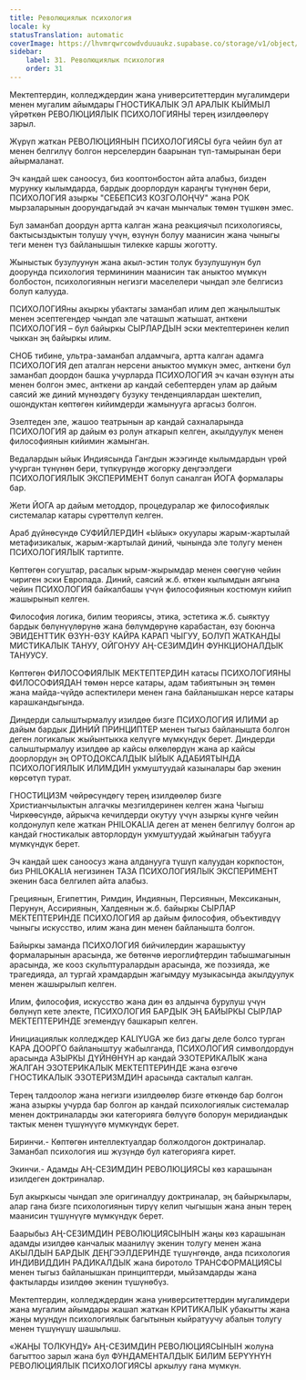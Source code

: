 ```yaml
---
title: Революциялык психология
locale: ky
statusTranslation: automatic
coverImage: https://lhvmrqwrcowdvduuaukz.supabase.co/storage/v1/object/public/strapi-uploads/small_cover-educacion-fundamental.webp-2d51a7828a2b1309555be27f7e2a61a0.webp
sidebar:
    label: 31. Революциялык психология
    order: 31
---
```

Мектептердин, колледждердин жана университеттердин мугалимдери менен мугалим айымдары ГНОСТИКАЛЫК ЭЛ АРАЛЫК КЫЙМЫЛ үйрөткөн РЕВОЛЮЦИЯЛЫК ПСИХОЛОГИЯНЫ терең изилдөөлөрү зарыл.

Жүрүп жаткан РЕВОЛЮЦИЯНЫН ПСИХОЛОГИЯСЫ буга чейин бул ат менен белгилүү болгон нерселердин баарынан түп-тамырынан бери айырмаланат.

Эч кандай шек саноосуз, биз кооптонбостон айта алабыз, бизден мурунку кылымдарда, бардык доорлордун караңгы түнүнөн бери, ПСИХОЛОГИЯ азыркы "СЕБЕПСИЗ КОЗГОЛОҢЧУ" жана РОК мырзаларынын доорундагыдай эч качан мынчалык төмөн түшкөн эмес.

Бул заманбап доордун артта калган жана реакциячыл психологиясы, бактысыздыктын толушу үчүн, өзүнүн болуу маанисин жана чыныгы теги менен түз байланышын тилекке каршы жоготту.

Жыныстык бузулуунун жана акыл-эстин толук бузулушунун бул доорунда психология термининин маанисин так аныктоо мүмкүн болбостон, психологиянын негизги маселелери чындап эле белгисиз болуп калууда.

ПСИХОЛОГИЯны акыркы убактагы заманбап илим деп жаңылыштык менен эсептегендер чындап эле чаташып жатышат, анткени ПСИХОЛОГИЯ – бул байыркы СЫРЛАРДЫН эски мектептеринен келип чыккан эң байыркы илим.

СНОБ тибине, ультра-заманбап алдамчыга, артта калган адамга ПСИХОЛОГИЯ деп аталган нерсени аныктоо мүмкүн эмес, анткени бул заманбап доордон башка учурларда ПСИХОЛОГИЯ эч качан өзүнүн аты менен болгон эмес, анткени ар кандай себептерден улам ар дайым саясий же диний мүнөздөгү бузуку тенденциялардан шектелип, ошондуктан көптөгөн кийимдерди жамынууга аргасыз болгон.

Эзелтеден эле, жашоо театрынын ар кандай сахналарында ПСИХОЛОГИЯ ар дайым өз ролун аткарып келген, акылдуулук менен философиянын кийимин жамынган.

Ведалардын ыйык Индиясында Гангдын жээгинде кылымдардын үрөй учурган түнүнөн бери, түпкүрүндө жогорку деңгээлдеги ПСИХОЛОГИЯЛЫК ЭКСПЕРИМЕНТ болуп саналган ЙОГА формалары бар.

Жети ЙОГА ар дайым методдор, процедуралар же философиялык системалар катары сүрөттөлүп келген.

Араб дүйнөсүндө СУФИЙЛЕРДИН «Ыйык» окуулары жарым-жартылай метафизикалык, жарым-жартылай диний, чынында эле толугу менен ПСИХОЛОГИЯЛЫК тартипте.

Көптөгөн согуштар, расалык ырым-жырымдар менен сөөгүнө чейин чириген эски Европада. Диний, саясий ж.б. өткөн кылымдын аягына чейин ПСИХОЛОГИЯ байкалбашы үчүн философиянын костюмун кийип жашырынып келген.

Философия логика, билим теориясы, этика, эстетика ж.б. сыяктуу бардык бөлүнүүлөрүнө жана бөлүмдөрүнө карабастан, өзү боюнча ЭВИДЕНТТИК ӨЗҮН-ӨЗҮ КАЙРА КАРАП ЧЫГУУ, БОЛУП ЖАТКАНДЫ МИСТИКАЛЫК ТАНУУ, ОЙГОНУУ АҢ-СЕЗИМДИН ФУНКЦИОНАЛДЫК ТАНУУСУ.

Көптөгөн ФИЛОСОФИЯЛЫК МЕКТЕПТЕРДИН катасы ПСИХОЛОГИЯНЫ ФИЛОСОФИЯДАН төмөн нерсе катары, адам табиятынын эң төмөн жана майда-чүйдө аспектилери менен гана байланышкан нерсе катары карашкандыгында.

Диндерди салыштырмалуу изилдөө бизге ПСИХОЛОГИЯ ИЛИМИ ар дайым бардык ДИНИЙ ПРИНЦИПТЕР менен тыгыз байланышта болгон деген логикалык жыйынтыкка келүүгө мүмкүндүк берет. Диндерди салыштырмалуу изилдөө ар кайсы өлкөлөрдүн жана ар кайсы доорлордун эң ОРТОДОКСАЛДЫК ЫЙЫК АДАБИЯТЫНДА ПСИХОЛОГИЯЛЫК ИЛИМДИН укмуштуудай казыналары бар экенин көрсөтүп турат.

ГНОСТИЦИЗМ чөйрөсүндөгү терең изилдөөлөр бизге Христианчылыктын алгачкы мезгилдеринен келген жана Чыгыш Чиркөөсүндө, айрыкча кечилдерди окутуу үчүн азыркы күнгө чейин колдонулуп келе жаткан PHILOKALIA деген ат менен белгилүү болгон ар кандай гностикалык авторлордун укмуштуудай жыйнагын табууга мүмкүндүк берет.

Эч кандай шек саноосуз жана алданууга түшүп калуудан коркпостон, биз PHILOKALIA негизинен ТАЗА ПСИХОЛОГИЯЛЫК ЭКСПЕРИМЕНТ экенин баса белгилеп айта алабыз.

Грециянын, Египеттин, Римдин, Индиянын, Персиянын, Мексиканын, Перунун, Ассириянын, Халдеянын ж.б. байыркы СЫРЛАР МЕКТЕПТЕРИНДЕ ПСИХОЛОГИЯ ар дайым философия, объективдүү чыныгы искусство, илим жана дин менен байланышта болгон.

Байыркы заманда ПСИХОЛОГИЯ бийчилердин жарашыктуу формаларынын арасында, же бөтөнчө иероглифтердин табышмагынын арасында, же кооз скульптуралардын арасында, же поэзияда, же трагедияда, ал тургай храмдардын жагымдуу музыкасында акылдуулук менен жашырылып келген.

Илим, философия, искусство жана дин өз алдынча бурулуш үчүн бөлүнүп кете электе, ПСИХОЛОГИЯ БАРДЫК ЭҢ БАЙЫРКЫ СЫРЛАР МЕКТЕПТЕРИНДЕ эгемендүү башкарып келген.

Инициациялык колледждер KALIYUGA же биз дагы деле болсо турган КАРА ДООРГО байланыштуу жабылганда, ПСИХОЛОГИЯ символдордун арасында АЗЫРКЫ ДҮЙНӨНҮН ар кандай ЭЗОТЕРИКАЛЫК жана ЖАЛГАН ЭЗОТЕРИКАЛЫК МЕКТЕПТЕРИНДЕ жана өзгөчө ГНОСТИКАЛЫК ЭЗОТЕРИЗМДИН арасында сакталып калган.

Терең талдоолор жана негизги изилдөөлөр бизге өткөндө бар болгон жана азыркы учурда бар болгон ар кандай психологиялык системалар менен доктриналарды эки категорияга бөлүүгө болорун меридиандык тактык менен түшүнүүгө мүмкүндүк берет.

Биринчи.- Көптөгөн интеллектуалдар болжолдогон доктриналар. Заманбап психология иш жүзүндө бул категорияга кирет.

Экинчи.- Адамды АҢ-СЕЗИМДИН РЕВОЛЮЦИЯСЫ көз карашынан изилдеген доктриналар.

Бул акыркысы чындап эле оригиналдуу доктриналар, эң байыркылары, алар гана бизге психологиянын тирүү келип чыгышын жана анын терең маанисин түшүнүүгө мүмкүндүк берет.

Баарыбыз АҢ-СЕЗИМДИН РЕВОЛЮЦИЯСЫНЫН жаңы көз карашынан адамды изилдөө канчалык маанилүү экенин толугу менен жана АКЫЛДЫН БАРДЫК ДЕҢГЭЭЛДЕРИНДЕ түшүнгөндө, анда психология ИНДИВИДДИН РАДИКАЛДЫК жана биротоло ТРАНСФОРМАЦИЯСЫ менен тыгыз байланышкан принциптерди, мыйзамдарды жана фактыларды изилдөө экенин түшүнөбүз.

Мектептердин, колледждердин жана университеттердин мугалимдери жана мугалим айымдары жашап жаткан КРИТИКАЛЫК убакытты жана жаңы муундун психологиялык багытынын кыйратуучу абалын толугу менен түшүнүшү шашылыш.

«ЖАҢЫ ТОЛКУНДУ» АҢ-СЕЗИМДИН РЕВОЛЮЦИЯСЫНЫН жолуна багыттоо зарыл жана бул ФУНДАМЕНТАЛДЫК БИЛИМ БЕРҮҮНҮН РЕВОЛЮЦИЯЛЫК ПСИХОЛОГИЯСЫ аркылуу гана мүмкүн.

